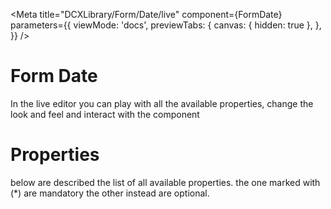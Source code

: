
<Meta
  title="DCXLibrary/Form/Date/live"
  component={FormDate}
  parameters={{
    viewMode: 'docs',
    previewTabs: {
      canvas: { hidden: true },
    },
  }}
/>

# Form Date

In the live editor you can play with all the available properties, change the look and feel and interact with the component

<Canvas>
  <Story name="live">
    <FormDateLive />
  </Story>
</Canvas>

# Properties

below are described the list of all available properties. the one marked with (\*) are mandatory the other instead are optional.

<Props of={FormDate} />
